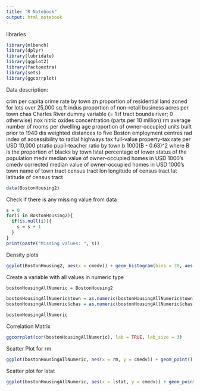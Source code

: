 ```yaml
---
title: "R Notebook"
output: html_notebook
---
```

libraries
```r
library(mlbench)
library(dplyr)
library(lubridate)
library(ggplot2)
library(factoextra)
library(sets)
library(ggcorrplot)
```
Data description:

crim	per capita crime rate by town
zn	proportion of residential land zoned for lots over 25,000 sq.ft
indus	proportion of non-retail business acres per town
chas	Charles River dummy variable (= 1 if tract bounds river; 0 otherwise)
nox	nitric oxides concentration (parts per 10 million)
rm	average number of rooms per dwelling
age	proportion of owner-occupied units built prior to 1940
dis	weighted distances to five Boston employment centres
rad	index of accessibility to radial highways
tax	full-value property-tax rate per USD 10,000
ptratio	pupil-teacher ratio by town
b	1000(B - 0.63)^2 where B is the proportion of blacks by town
lstat	percentage of lower status of the population
medv	median value of owner-occupied homes in USD 1000's
cmedv	corrected median value of owner-occupied homes in USD 1000's
town	name of town
tract	census tract
lon	longitude of census tract
lat	latitude of census tract
```r
data(BostonHousing2)
```

Check if there is any missing value from data
```r
s = 0
for(i in BostonHousing2){
  if(is.null(i)){
    s = s + 1
  }
}
print(paste("Missing values: ", s))
```

Density plots
```r
ggplot(BostonHousing2, aes(x = cmedv)) + geom_histogram(bins = 30, aes(y = stat(density))) + geom_density(col="red")
```
Create a variable with all values in numeric type
```r
bostonHousingAllNumeric = BostonHousing2

bostonHousingAllNumeric$town = as.numeric(bostonHousingAllNumeric$town)
bostonHousingAllNumeric$chas = as.numeric(bostonHousingAllNumeric$chas)

bostonHousingAllNumeric
```


Correlation Matrix
```r
ggcorrplot(cor(bostonHousingAllNumeric), lab = TRUE, lab_size = 3)
```
Scatter Plot for rm
```r
ggplot(bostonHousingAllNumeric, aes(x = rm, y = cmedv)) + geom_point()
```

Scatter plot for lstat
```r
ggplot(bostonHousingAllNumeric, aes(x = lstat, y = cmedv)) + geom_point()
```

